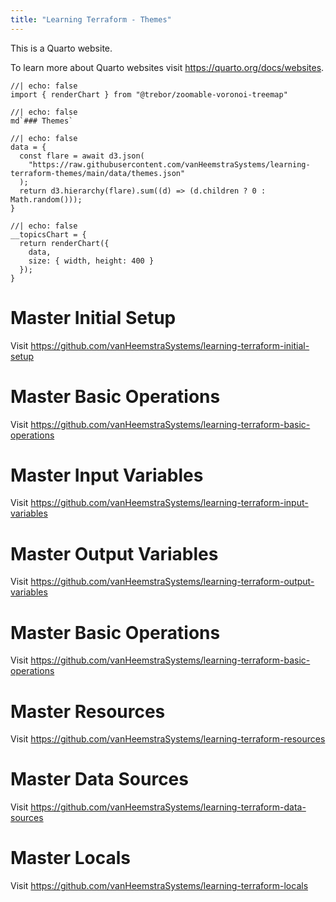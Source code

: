 ```yaml
---
title: "Learning Terraform - Themes"
---
```


This is a Quarto website.

To learn more about Quarto websites visit <https://quarto.org/docs/websites>.

```ojs
//| echo: false
import { renderChart } from "@trebor/zoomable-voronoi-treemap"
```

```ojs
//| echo: false
md`### Themes`
```

```ojs
//| echo: false
data = {
  const flare = await d3.json(
    "https://raw.githubusercontent.com/vanHeemstraSystems/learning-terraform-themes/main/data/themes.json"
  );
  return d3.hierarchy(flare).sum((d) => (d.children ? 0 : Math.random()));
}
```

```ojs
//| echo: false
__topicsChart = {
  return renderChart({
    data,
    size: { width, height: 400 }
  });
}
```

# Master Initial Setup
Visit <https://github.com/vanHeemstraSystems/learning-terraform-initial-setup>

# Master Basic Operations
Visit <https://github.com/vanHeemstraSystems/learning-terraform-basic-operations>

# Master Input Variables
Visit <https://github.com/vanHeemstraSystems/learning-terraform-input-variables>

# Master Output Variables
Visit <https://github.com/vanHeemstraSystems/learning-terraform-output-variables>

# Master Basic Operations
Visit <https://github.com/vanHeemstraSystems/learning-terraform-basic-operations>

# Master Resources
Visit <https://github.com/vanHeemstraSystems/learning-terraform-resources>

# Master Data Sources
Visit <https://github.com/vanHeemstraSystems/learning-terraform-data-sources>

# Master Locals
Visit <https://github.com/vanHeemstraSystems/learning-terraform-locals>

